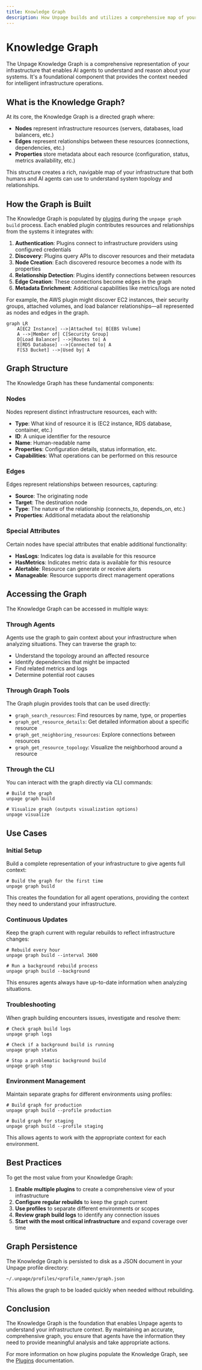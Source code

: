 ```yaml
---
title: Knowledge Graph
description: How Unpage builds and utilizes a comprehensive map of your infrastructure
---
```


# Knowledge Graph

The Unpage Knowledge Graph is a comprehensive representation of your infrastructure that enables AI agents to understand and reason about your systems. It's a foundational component that provides the context needed for intelligent infrastructure operations.

## What is the Knowledge Graph?

At its core, the Knowledge Graph is a directed graph where:

- **Nodes** represent infrastructure resources (servers, databases, load balancers, etc.)
- **Edges** represent relationships between these resources (connections, dependencies, etc.)
- **Properties** store metadata about each resource (configuration, status, metrics availability, etc.)

This structure creates a rich, navigable map of your infrastructure that both humans and AI agents can use to understand system topology and relationships.

## How the Graph is Built

The Knowledge Graph is populated by [plugins](/concepts/plugins) during the `unpage graph build` process. Each enabled plugin contributes resources and relationships from the systems it integrates with:

1. **Authentication**: Plugins connect to infrastructure providers using configured credentials
2. **Discovery**: Plugins query APIs to discover resources and their metadata
3. **Node Creation**: Each discovered resource becomes a node with its properties
4. **Relationship Detection**: Plugins identify connections between resources
5. **Edge Creation**: These connections become edges in the graph
6. **Metadata Enrichment**: Additional capabilities like metrics/logs are noted

For example, the AWS plugin might discover EC2 instances, their security groups, attached volumes, and load balancer relationships—all represented as nodes and edges in the graph.

```mermaid
graph LR
    A[EC2 Instance] -->|Attached to| B[EBS Volume]
    A -->|Member of| C[Security Group]
    D[Load Balancer] -->|Routes to| A
    E[RDS Database] -->|Connected to| A
    F[S3 Bucket] -->|Used by| A
```

## Graph Structure

The Knowledge Graph has these fundamental components:

### Nodes

Nodes represent distinct infrastructure resources, each with:

- **Type**: What kind of resource it is (EC2 instance, RDS database, container, etc.)
- **ID**: A unique identifier for the resource
- **Name**: Human-readable name
- **Properties**: Configuration details, status information, etc.
- **Capabilities**: What operations can be performed on this resource

### Edges

Edges represent relationships between resources, capturing:

- **Source**: The originating node
- **Target**: The destination node
- **Type**: The nature of the relationship (connects_to, depends_on, etc.)
- **Properties**: Additional metadata about the relationship

### Special Attributes

Certain nodes have special attributes that enable additional functionality:

- **HasLogs**: Indicates log data is available for this resource
- **HasMetrics**: Indicates metric data is available for this resource
- **Alertable**: Resource can generate or receive alerts
- **Manageable**: Resource supports direct management operations

## Accessing the Graph

The Knowledge Graph can be accessed in multiple ways:

### Through Agents

Agents use the graph to gain context about your infrastructure when analyzing situations. They can traverse the graph to:

- Understand the topology around an affected resource
- Identify dependencies that might be impacted
- Find related metrics and logs
- Determine potential root causes

### Through Graph Tools

The Graph plugin provides tools that can be used directly:

- `graph_search_resources`: Find resources by name, type, or properties
- `graph_get_resource_details`: Get detailed information about a specific resource
- `graph_get_neighboring_resources`: Explore connections between resources
- `graph_get_resource_topology`: Visualize the neighborhood around a resource

### Through the CLI

You can interact with the graph directly via CLI commands:

```shell
# Build the graph
unpage graph build

# Visualize graph (outputs visualization options)
unpage visualize
```

## Use Cases

### Initial Setup

Build a complete representation of your infrastructure to give agents full context:

```shell
# Build the graph for the first time
unpage graph build
```

This creates the foundation for all agent operations, providing the context they need to understand your infrastructure.

### Continuous Updates

Keep the graph current with regular rebuilds to reflect infrastructure changes:

```shell
# Rebuild every hour
unpage graph build --interval 3600

# Run a background rebuild process
unpage graph build --background
```

This ensures agents always have up-to-date information when analyzing situations.

### Troubleshooting

When graph building encounters issues, investigate and resolve them:

```shell
# Check graph build logs
unpage graph logs

# Check if a background build is running
unpage graph status

# Stop a problematic background build
unpage graph stop
```

### Environment Management

Maintain separate graphs for different environments using profiles:

```shell
# Build graph for production
unpage graph build --profile production

# Build graph for staging
unpage graph build --profile staging
```

This allows agents to work with the appropriate context for each environment.

## Best Practices

To get the most value from your Knowledge Graph:

1. **Enable multiple plugins** to create a comprehensive view of your infrastructure
2. **Configure regular rebuilds** to keep the graph current
3. **Use profiles** to separate different environments or scopes
4. **Review graph build logs** to identify any connection issues
5. **Start with the most critical infrastructure** and expand coverage over time

## Graph Persistence

The Knowledge Graph is persisted to disk as a JSON document in your Unpage profile directory:

```
~/.unpage/profiles/<profile_name>/graph.json
```

This allows the graph to be loaded quickly when needed without rebuilding.

## Conclusion

The Knowledge Graph is the foundation that enables Unpage agents to understand your infrastructure context. By maintaining an accurate, comprehensive graph, you ensure that agents have the information they need to provide meaningful analysis and take appropriate actions.

For more information on how plugins populate the Knowledge Graph, see the [Plugins](/concepts/plugins) documentation.